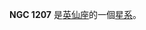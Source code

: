 {{NGCInfoBox|NGCID=NGC 1207|發現者=弗里德里希·威廉·赫歇爾|發現日期=1786年10月18日|其他編號=UGC 2548,MCG 6-7-43,ZWG 524.55|曆元=J2000.0|赤經=3時8分15.4秒
|赤緯=38°22'56"|星座=英仙座|星體=星系|星等=12.7|表面亮度=14|藍等=13.5}}

'''NGC 1207''' 是[[英仙座|英仙座]]的一個[[星系|星系]]。

{{NGCReference|1207}}
{{Catalogs|NGC=1207}}
